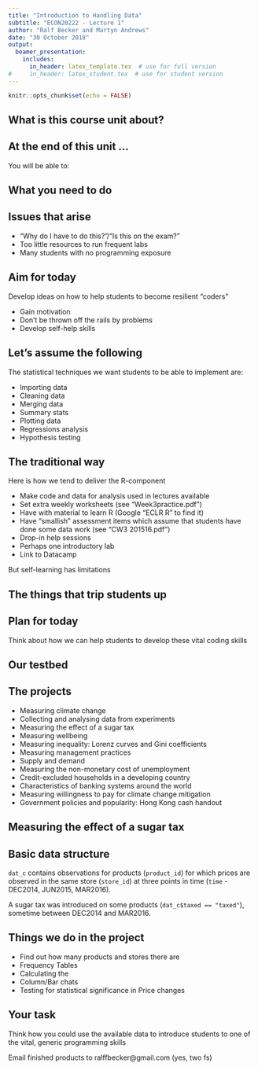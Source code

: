 ```yaml
---
title: "Introduction to Handling Data"
subtitle: "ECON20222 - Lecture 1"
author: "Ralf Becker and Martyn Andrews"
date: "30 October 2018"
output: 
  beamer_presentation:
    includes:
      in_header: latex_template.tex  # use for full version
#     in_header: latex_student.tex  # use for student version
---
```


```r
knitr::opts_chunk$set(echo = FALSE)
```


## What is this course unit about?

\begin{itemize}
  \item Help you implement and interpret the main inference techniques used in Economics
  \item Focus on:
      \begin{itemize}
        \item causal inference
        \itemm the main pitfalls of time-series analysis
      \end{itemize}
\end{itemize}

## At the end of this unit ...

You will be able to:

\begin{itemize}
  \item Do intermediate data work in R
  \item Confidently apply regression analysis in R
  \item Apply more advanced causal inference techniques in R
  \item Find coding help for any new challenges in R
  \item Identify inference appropriate for the occasion
  \item Discuss strengths and weaknesses of particular empirical applications
  \item Interpret empirical results (with due caution!)
\end{itemize}

## What you need to do


## Issues that arise

- "Why do I have to do this?"/"Is this on the exam?"
- Too little resources to run frequent labs
- Many students with no programming exposure

## Aim for today

Develop ideas on how to help students to become resilient "coders"

- Gain motivation
- Don't be thrown off the rails by problems
- Develop self-help skills

## Let's assume the following

The statistical techniques we want students to be able to implement are:

- Importing data
- Cleaning data
- Merging data
- Summary stats
- Plotting data
- Regressions analysis
- Hypothesis testing

## The traditional way 

Here is how we tend to deliver the R-component

- Make code and data for analysis used in lectures available
- Set extra weekly worksheets (see "Week3practice.pdf")
- Have [\textcolor{blue}{website}](http://eclr.humanities.manchester.ac.uk/index.php/R) with material to learn R (Google "ECLR R" to find it)
- Have "smallish" assessment items which assume that students have done some data work (see "CW3 201516.pdf")
- Drop-in help sessions
- Perhaps one introductory lab
- Link to Datacamp

But self-learning has limitations

## The things that trip students up

\begin{itemize}
  \item<1-> RStudio architecture
  \item<1-> Having to write a code file (and not click)
  \item<1-> Using packages
  \item<1-> What the heck is a function???
  \item<2-> Error messages			

  \item<3-> They think they need to know everything - they Google everything else, but not how to solve their problem
  \item<4-> The fear of plagiarism 
  \item<5-> They think they will break the computer if they make a mistake
\end{itemize}


## Plan for today

Think about how we can help students to develop these vital coding skills

## Our testbed



## The projects

- Measuring climate change
- Collecting and analysing data from experiments
- Measuring the effect of a sugar tax
- Measuring wellbeing
- Measuring inequality: Lorenz curves and Gini coefficients
- Measuring management practices
- Supply and demand
- Measuring the non-monetary cost of unemployment
- Credit-excluded households in a developing country
- Characteristics of banking systems around the world
- Measuring willingness to pay for climate change mitigation
- Government policies and popularity: Hong Kong cash handout

## Measuring the effect of a sugar tax


## Basic data structure

`dat_c` contains observations for products (`product_id`) for which prices are observed in the same store (`store_id`) at three points in time (`time` - DEC2014, JUN2015, MAR2016).

A sugar tax was introduced on some products (`dat_c$taxed == "taxed"`), sometime between DEC2014 and MAR2016.




## Things we do in the project

- Find out how many products and stores there are
- Frequency Tables
- Calculating the
- Column/Bar chats
- Testing for statistical significance in Price changes

## Your task

Think how you could use the available data to introduce students to one of the vital, generic programming skills

\begin{itemize}
  \item Understand the RStudio architecture
  \item The need to write a code file (.r or .Rmd)
  \item Understand and learn from error messages			
  \item How to google effectively for help
  \item How to pick someone else's code and adapt it
  \item Trial and error
\end{itemize}

Email finished products to ralffbecker@gmail.com (yes, two fs)
